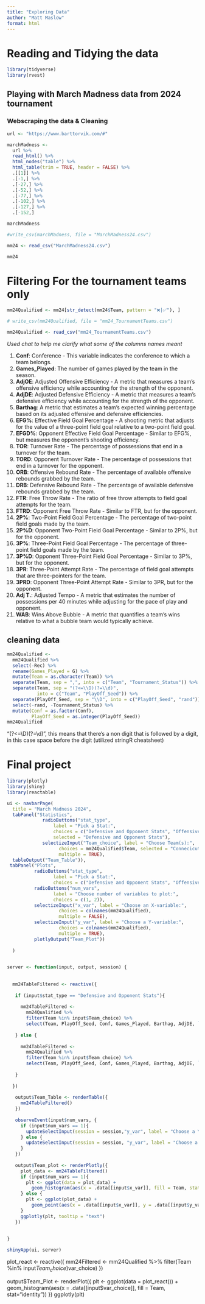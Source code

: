 ```yaml
---
title: "Exploring Data"
author: "Matt Maslow"
format: html
---
```


# Reading and Tidying the data

```r
library(tidyverse)
library(rvest)
```

## Playing with March Madness data from 2024 tournament

### Webscraping the data & Cleaning

```r
url <- "https://www.barttorvik.com/#"
```

```r
marchMadness <- 
  url %>%
  read_html() %>%
  html_nodes("table") %>%
  html_table(trim = TRUE, header = FALSE) %>%
  .[[1]] %>%
  .[-1,] %>%
  .[-27,] %>%
  .[-52,] %>%
  .[-77,] %>%
  .[-102,] %>%
  .[-127,] %>%
  .[-152,]

marchMadness
```
```r
#write_csv(marchMadness, file = "MarchMadness24.csv")
```

```r
mm24 <- read_csv("MarchMadness24.csv")

mm24
```


# Filtering For the tournament teams only

```r
mm24Qualified <- mm24[str_detect(mm24$Team, pattern = "❌|✅"), ]
```

```r
# write_csv(mm24Qualified, file = "mm24_TournamentTeams.csv")

mm24Qualified <- read_csv("mm24_TournamentTeams.csv")
```

*Used chat to help me clarify what some of the columns names meant*

1. **Conf**: Conference - This variable indicates the conference to which a team belongs.
2. **Games_Played**: The number of games played by the team in the season.
3. **AdjOE**: Adjusted Offensive Efficiency - A metric that measures a team's offensive efficiency while accounting for the strength of the opponent.
4. **AdjDE**: Adjusted Defensive Efficiency - A metric that measures a team's defensive efficiency while accounting for the strength of the opponent.
5. **Barthag**: A metric that estimates a team's expected winning percentage based on its adjusted offensive and defensive efficiencies.
6. **EFG%**: Effective Field Goal Percentage - A shooting metric that adjusts for the value of a three-point field goal relative to a two-point field goal.
7. **EFGD%**: Opponent Effective Field Goal Percentage - Similar to EFG%, but measures the opponent's shooting efficiency.
8. **TOR**: Turnover Rate - The percentage of possessions that end in a turnover for the team.
9. **TORD**: Opponent Turnover Rate - The percentage of possessions that end in a turnover for the opponent.
10. **ORB**: Offensive Rebound Rate - The percentage of available offensive rebounds grabbed by the team.
11. **DRB**: Defensive Rebound Rate - The percentage of available defensive rebounds grabbed by the team.
12. **FTR**: Free Throw Rate - The ratio of free throw attempts to field goal attempts for the team.
13. **FTRD**: Opponent Free Throw Rate - Similar to FTR, but for the opponent.
14. **2P%**: Two-Point Field Goal Percentage - The percentage of two-point field goals made by the team.
15. **2P%D**: Opponent Two-Point Field Goal Percentage - Similar to 2P%, but for the opponent.
16. **3P%**: Three-Point Field Goal Percentage - The percentage of three-point field goals made by the team.
17. **3P%D**: Opponent Three-Point Field Goal Percentage - Similar to 3P%, but for the opponent.
18. **3PR**: Three-Point Attempt Rate - The percentage of field goal attempts that are three-pointers for the team.
19. **3PRD**: Opponent Three-Point Attempt Rate - Similar to 3PR, but for the opponent.
20. **Adj T.**: Adjusted Tempo - A metric that estimates the number of possessions per 40 minutes while adjusting for the pace of play and opponent.
21. **WAB**: Wins Above Bubble - A metric that quantifies a team's wins relative to what a bubble team would typically achieve.




## cleaning data 

```r
mm24Qualified <- 
  mm24Qualified %>%
  select(-Rec) %>%
  rename(Games_Played = G) %>%
  mutate(Team = as.character(Team)) %>%
  separate(Team, sep = ",", into = c("Team", "Tournament_Status")) %>%
  separate(Team, sep = "(?<=\\D)(?=\\d)",
           into = c("Team", "PlayOff_Seed")) %>%
  separate(PlayOff_Seed, sep = "\\D", into = c("PlayOff_Seed", "rand")) %>%
  select(-rand, -Tournament_Status) %>%
  mutate(Conf = as.factor(Conf),
         PlayOff_Seed = as.integer(PlayOff_Seed))
mm24Qualified
```

"(?<=\\D)(?=\\d)", this means that there's a non digit that is followed by a digit, in this case space before the digit (utilized stringR cheatsheet)

# Final project

```r
library(plotly)
library(shiny)
library(reactable)

ui <- navbarPage(
  title = "March Madness 2024",
  tabPanel("Statistics",
             radioButtons("stat_type", 
                 label = "Pick a Stat:",
                 choices = c("Defensive and Opponent Stats", "Offensive Stats"),
                 selected = "Defensive and Opponent Stats"),
             selectizeInput("Team_choice", label = "Choose Team(s):",
                   choices = mm24Qualified$Team, selected = "Connecicut",
                   multiple = TRUE),
  tableOutput("Team_Table")),
 tabPanel("Plots",
          radioButtons("stat_type", 
                 label = "Pick a Stat:",
                 choices = c("Defensive and Opponent Stats", "Offensive Stats")),
          radioButtons("num_vars", 
                 label = "Choose number of variables to plot:",
                 choices = c(1, 2)),
          selectizeInput("x_var", label = "Choose an X-variable:",
                   choices = colnames(mm24Qualified),
                   multiple = FALSE),
          selectizeInput("y_var", label = "Choose a Y-variable:",
                   choices = colnames(mm24Qualified),
                   multiple = TRUE),
          plotlyOutput("Team_Plot"))
  
  )
    

server <- function(input, output, session) {
  
  
  mm24TableFiltered <- reactive({
    
   if (input$stat_type == "Defensive and Opponent Stats"){
     
     mm24TableFiltered <- 
       mm24Qualified %>% 
       filter(Team %in% input$Team_choice) %>%
       select(Team, PlayOff_Seed, Conf, Games_Played, Barthag, AdjDE, `EFG%`, DRB, FTRD, `2P%D`, `3P%D`, `3PRD`, `Adj T.`, WAB)
     
   } else {
     
     mm24TableFiltered <- 
       mm24Qualified %>% 
       filter(Team %in% input$Team_choice) %>%
       select(Team, PlayOff_Seed, Conf, Games_Played, Barthag, AdjOE, `EFGD%`, ORB, FTR, `2P%`, `3P%`, `3PR`, `Adj T.`, WAB)
     
   }
    
  })
  
   output$Team_Table <- renderTable({
     mm24TableFiltered()
   })
   
   observeEvent(input$num_vars, {
     if (input$num_vars == 1){
       updateSelectInput(session = session,"y_var", label = "Choose a Y-variable:", choices = NULL)
     } else {
       updateSelectInput(session = session, "y_var", label = "Choose a Y-variable:", choices = colnames(mm24Qualified))
     }
   })
   
   output$Team_plot <- renderPlotly({
     plot_data <- mm24TableFiltered()
     if (input$num_vars == 1){
       plt <- ggplot(data = plot_data) +
         geom_histogram(aes(x = .data[[input$x_var]], fill = Team, stat="identity"))
     } else {
       plt <- ggplot(plot_data) +
         geom_point(aes(x = .data[[input$x_var]], y = .data[[input$y_var]], color = Team))
     }
     ggplotly(plt, tooltip = "text")
   })
   
  
}

shinyApp(ui, server)
```


plot_react <- reactive({
    mm24Filtered <- mm24Qualified %>% filter(Team %in% input$Team_choice) %>% select(Team, input$var_choice)
  })

  output$Team_Plot <- renderPlot({
    plt <- ggplot(data = plot_react()) +
      geom_histogram(aes(x = .data[[input$var_choice]], fill = Team, stat="identity"))
  })
 ggplotly(plt)




















